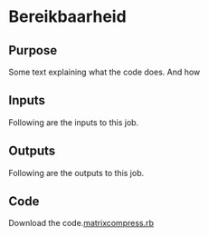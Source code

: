 # Bereikbaarheid




::: {.nav-pills}
::: {.panel-tabset}

## Purpose

Some text explaining what the code does. And how



## Inputs

Following are the inputs to this job.

## Outputs

Following are the outputs to this job.

## Code

Download the code.[matrixcompress.rb](../first.rb)



:::
:::
